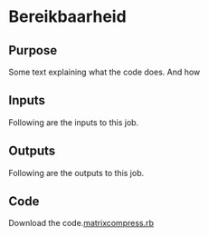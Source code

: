 # Bereikbaarheid




::: {.nav-pills}
::: {.panel-tabset}

## Purpose

Some text explaining what the code does. And how



## Inputs

Following are the inputs to this job.

## Outputs

Following are the outputs to this job.

## Code

Download the code.[matrixcompress.rb](../first.rb)



:::
:::
